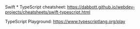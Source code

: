 Swift \* TypeScript cheatsheet: https://dabbott.github.io/webdev-projects/cheatsheets/swift-typescript.html

TypeScript Playground: https://www.typescriptlang.org/play

